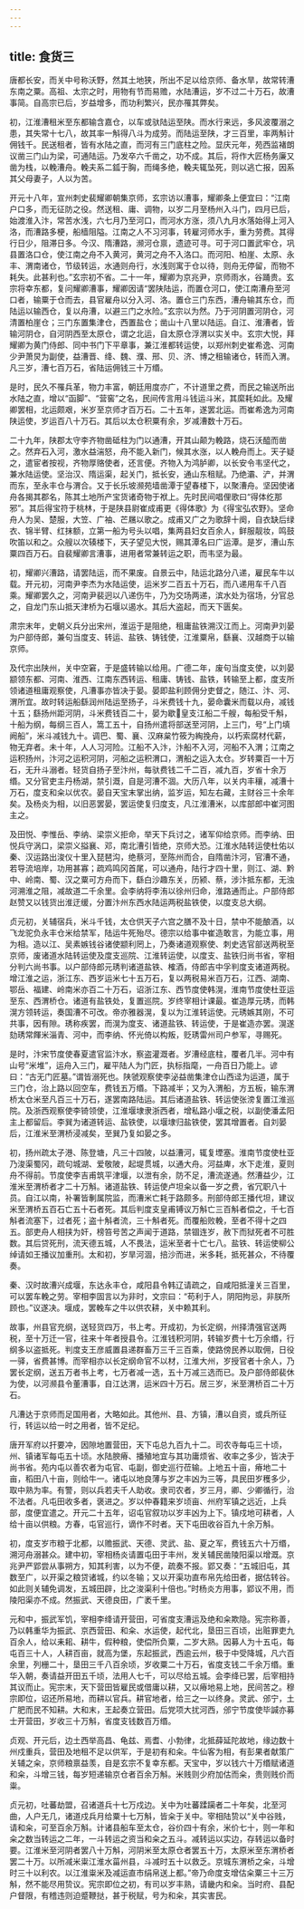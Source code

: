 ```yaml
---
---
---
```

title: 食货三
---

唐都长安，而关中号称沃野，然其土地狭，所出不足以给京师、备水旱，故常转漕东南之粟。高祖、太宗之时，用物有节而易赡，水陆漕运，岁不过二十万石，故漕事简。自高宗已后，岁益增多，而功利繁兴，民亦罹其弊矣。

初，江淮漕租米至东都输含嘉仓，以车或驮陆运至陕。而水行来远，多风波覆溺之患，其失常十七八，故其率一斛得八斗为成劳。而陆运至陕，才三百里，率两斛计佣钱千。民送租者，皆有水陆之直，而河有三门底柱之险。显庆元年，苑西监褚朗议凿三门山为梁，可通陆运。乃发卒六千凿之，功不成。其后，将作大匠杨务廉又凿为栈，以輓漕舟。輓夫系二鈲于胸，而绳多绝，輓夫辄坠死，则以逃亡报，因系其父母妻子，人以为苦。

开元十八年，宣州刺史裴耀卿朝集京师，玄宗访以漕事，耀卿条上便宜曰：“江南户口多，而无征防之役。然送租、庸、调物，以岁二月至杨州入斗门，四月已后，始渡淮入汴，常苦水浅，六七月乃至河口，而河水方涨，须八九月水落始得上河入洛，而漕路多梗，船樯阻隘。江南之人不习河事，转雇河师水手，重为劳费。其得行日少，阻滞日多。今汉、隋漕路，濒河仓禀，遗迹可寻。可于河口置武牢仓，巩县置洛口仓，使江南之舟不入黄河，黄河之舟不入洛口。而河阳、柏崖、太原、永丰、渭南诸仓，节级转运，水通则舟行，水浅则寓于仓以待，则舟无停留，而物不耗失。此甚利也。”玄宗初不省。二十一年，耀卿为京兆尹，京师雨水，谷踊贵。玄宗将幸东都，复问耀卿漕事，耀卿因请“罢陕陆运，而置仓河口，使江南漕舟至河口者，输粟于仓而去，县官雇舟以分入河、洛。置仓三门东西，漕舟输其东仓，而陆运以输西仓，复以舟漕，以避三门之水险。”玄宗以为然。乃于河阴置河阴仓，河清置柏崖仓；三门东置集津仓，西置盐仓；凿山十八里以陆运。自江、淮漕者，皆输河阴仓，自河阴西至太原仓，谓之北运，自太原仓浮渭以实关中。玄宗大悦，拜耀卿为黄门侍郎、同中书门下平章事，兼江淮都转运使，以郑州刺史崔希逸、河南少尹萧炅为副使，益漕晋、绛、魏、濮、邢、贝、济、博之租输诸仓，转而入渭。凡三岁，漕七百万石，省陆运佣钱三十万缗。

是时，民久不罹兵革，物力丰富，朝廷用度亦广，不计道里之费，而民之输送所出水陆之直，增以“函脚”、“营窖”之名，民间传言用斗钱运斗米，其縻耗如此。及耀卿罢相，北运颇艰，米岁至京师才百万石。二十五年，遂罢北运。而崔希逸为河南陕运使，岁运百八十万石。其后以太仓积粟有余，岁减漕数十万石。

二十九年，陕郡太守李齐物凿砥柱为门以通漕，开其山颠为輓路，烧石沃醯而凿之。然弃石入河，激水益湍怒，舟不能入新门，候其水涨，以人輓舟而上。天子疑之，遣宦者按视，齐物厚赂使者，还言便。齐物入为鸿胪卿，以长安令韦坚代之，兼水陆运使。坚治汉、隋运渠，起关门，抵长安，通山东租赋。乃绝灞、浐，并渭而东，至永丰仓与渭合。又于长乐坡濒苑墙凿潭于望春楼下，以聚漕舟。坚因使诸舟各揭其郡名，陈其土地所产宝货诸奇物于袱上。先时民间唱俚歌曰“得体纥那邪”。其后得宝符于桃林，于是陕县尉崔成甫更《得体歌》为《得宝弘农野》。坚命舟人为吴、楚服，大笠、广袖、芒屩以歌之。成甫又广之为歌辞十阕，自衣缺后绿衣、锦半臂、红抹额，立第一船为号头以唱，集两县妇女百余人，鲜服靓妆，鸣鼓吹笛以和之。众艘以次辏楼下，天子望见大悦，赐其潭名曰广运潭。是岁，漕山东粟四百万石。自裴耀卿言漕事，进用者常兼转运之职，而韦坚为最。

初，耀卿兴漕路，请罢陆运，而不果废。自景云中，陆运北路分八递，雇民车牛以载。开元初，河南尹李杰为水陆运使，运米岁二百五十万石，而八递用车千八百乘。耀卿罢久之，河南尹裴迥以八递伤牛，乃为交场两递，滨水处为宿场，分官总之，自龙门东山抵天津桥为石堰以遏水。其后大盗起，而天下匮矣。

肃宗末年，史朝义兵分出宋州，淮运于是阻绝，租庸盐铁溯汉江而上。河南尹刘晏为户部侍郎，兼句当度支、转运、盐铁、铸钱使，江淮粟帛，繇襄、汉越商于以输京师。

及代宗出陕州，关中空窘，于是盛转输以给用。广德二年，废句当度支使，以刘晏颛领东都、河南、淮西、江南东西转运、租庸、铸钱、盐铁，转输至上都，度支所领诸道租庸观察使，凡漕事亦皆决于晏。晏即盐利顾佣分吏督之，随江、汴、河、渭所宜。故时转运船繇润州陆运至扬子，斗米费钱十九，晏命囊米而载以舟，减钱十五；繇扬州距河阴，斗米费钱百二十，晏为歇皇支江船二千艘，每船受千斛，十船为纲，每纲三百人，篙工五十，自扬州遣将部送至河阴，上三门，号“上门填阙船”，米斗减钱九十。调巴、蜀、襄、汉麻枲竹筱为綯挽舟，以朽索腐材代薪，物无弃者。未十年，人人习河险。江船不入汴，汴船不入河，河船不入渭；江南之运积扬州，汴河之运积河阴，河船之运积渭口，渭船之运入太仓。岁转粟百一十万石，无升斗溺者。轻货自扬子至汴州，每驮费钱二千二百，减九百，岁省十余万缗。又分官吏主丹杨湖，禁引溉，自是河漕不涸。大历八年，以关内丰穰，减漕十万石，度支和籴以优农。晏自天宝末掌出纳，监岁运，知左右藏，主财谷三十余年矣。及杨炎为相，以旧恶罢晏，罢运使复归度支，凡江淮漕米，以库部郎中崔河图主之。

及田悦、李惟岳、李纳、梁崇义拒命，举天下兵讨之，诸军仰给京师。而李纳、田悦兵守涡口，梁崇义搤襄、邓，南北漕引皆绝，京师大恐。江淮水陆转运使杜佑以秦、汉运路出浚仪十里入琵琶沟，绝蔡河，至陈州而合，自隋凿汴河，官漕不通，若导流培岸，功用甚寡；疏鸡鸣冈首尾，可以通舟，陆行才四十里，则江、湖、黔中、岭南、蜀、汉之粟可方舟而下，繇白沙趣东关，历颍、蔡，涉汴抵东都，无浊河溯淮之阻，减故道二千余里。会李纳将李洧以徐州归命，淮路通而止。户部侍郎赵赞又以钱货出淮迂缓，分置汴州东西水陆运两税盐铁使，以度支总大纲。

贞元初，关辅宿兵，米斗千钱，太仓供天子六宫之膳不及十日，禁中不能酿酒，以飞龙驼负永丰仓米给禁军，陆运牛死殆尽。德宗以给事中崔造敢言，为能立事，用为相。造以江、吴素嫉钱谷诸使颛利罔上，乃奏诸道观察使、刺史选官部送两税至京师，废诸道水陆转运使及度支巡院、江淮转运使，以度支、盐铁归尚书省，宰相分判六尚书事。以户部侍郎元琇判诸道盐铁、榷酒，侍郎吉中孚判度支诸道两税。增江淮之运，浙江东、西岁运米七十五万石，复以两税易米百万石，江西、湖南、鄂岳、福建、岭南米亦百二十万石，诏浙江东、西节度使韩滉，淮南节度使杜亚运至东、西渭桥仓。诸道有盐铁处，复置巡院。岁终宰相计课最。崔造厚元琇，而韩滉方领转运，奏国漕不可改。帝亦雅器滉，复以为江淮转运使。元琇嫉其刚，不可共事，因有隙。琇称疾罢，而滉为度支、诸道盐铁、转运使，于是崔造亦罢。滉遂劾琇常餫米淄青、河中，而李纳、怀光倚以构叛，贬琇雷州司户参军，寻赐死。

是时，汴宋节度使春夏遣官监汴水，察盗灌溉者。岁漕经底柱，覆者几半。河中有山号“米堆”，运舟入三门，雇平陆人为门匠，执标指麾，一舟百日乃能上。谚曰：“古无门匠墓。”谓皆溺死也。陕虢观察使李泌益凿集津仓山西迳为运道，属于三门仓，治上路以回空车，费钱五万缗。下路减半；又为入渭船，方五板，输东渭桥太仓米至凡百三十万石，遂罢南路陆运。其后诸道盐铁、转运使张滂复置江淮巡院。及浙西观察使李锜领使，江淮堰埭隶浙西者，增私路小堰之税，以副使潘孟阳主上都留后。李巽为诸道转运、盐铁使，以堰埭归盐铁使，罢其增置者。自刘晏后，江淮米至渭桥浸减矣，至巽乃复如晏之多。

初，扬州疏太子港、陈登塘，凡三十四陂，以益漕河，辄复堙塞。淮南节度使杜亚乃浚渠蜀冈，疏句城湖、爱敬陂，起堤贯城，以通大舟。河益庳，水下走淮，夏则舟不得前。节度使李吉甫筑平津堰，以泄有余，防不足，漕流遂通。然漕益少，江淮米至渭桥者才二十万斛。诸道盐铁、转运使卢坦籴以备一岁之费，省冗职八十员。自江以南，补署皆剸属院监，而漕米亡耗于路颇多。刑部侍郎王播代坦，建议米至渭桥五百石亡五十石者死。其后判度支皇甫镈议万斛亡三百斛者偿之，千七百斛者流塞下，过者死；盗十斛者流，三十斛者死。而覆船败輓，至者不得十之四五。部吏舟人相挟为奸，榜笞号苦之声闻于道路，禁锢连岁，赦下而狱死者不可胜数。其后贷死刑，流天德五城，人不畏法，运米至者十亡七八。盐铁、转运使柳公绰请如王播议加重刑。太和初，岁旱河涸，掊沙而进，米多耗，抵死甚众，不待覆奏。

秦、汉时故漕兴成堰，东达永丰仓，咸阳县令韩辽请疏之，自咸阳抵潼关三百里，可以罢车輓之劳。宰相李固言以为非时，文宗曰：“苟利于人，阴阳拘忌，非朕所顾也。”议遂决。堰成，罢輓车之牛以供农耕，关中赖其利。

故事，州县官充纲，送轻货四万，书上考。开成初，为长定纲，州择清强官送两税，至十万迁一官，往来十年者授县令。江淮钱积河阴，转输岁费十七万余缗，行纲多以盗抵死。判度支王彦威置县递群畜万三千三百乘，使路傍民养以取佣，日役一驿，省费甚博。而宰相亦以长定纲命官不以材，江淮大州，岁授官者十余人，乃罢长定纲，送五万者书上考，七万者减一选，五十万减三选而已。及户部侍郎裴休为使，以河濒县令董漕事，自江达渭，运米四十万石。居三岁，米至渭桥百二十万石。

凡漕达于京师而足国用者，大略如此。其他州、县、方镇，漕以自资，或兵所征行，转运以给一时之用者，皆不足纪。

唐开军府以扞要冲，因隙地置营田，天下屯总九百九十二。司农寺每屯三十顷，州、镇诸军每屯五十顷。水陆腴瘠、播殖地宜与其功庸烦省、收率之多少，皆决于尚书省。苑内屯以善农者为屯官、屯副，御史巡行莅输。上地五十亩，瘠地二十亩，稻田八十亩，则给牛一。诸屯以地良薄与岁之丰凶为三等，具民田岁穫多少，取中熟为率。有警，则以兵若夫千人助收。隶司农者，岁三月，卿、少卿循行，治不法者。凡屯田收多者，褒进之。岁以仲春籍来岁顷亩、州府军镇之远近，上兵部，度便宜遣之。开元二十五年，诏屯官叙功以岁丰凶为上下。镇戍地可耕者，人给十亩以供粮。方春，屯官巡行，谪作不时者。天下屯田收谷百九十余万斛。

初，度支岁市粮于北都，以赡振武、天德、灵武、盐、夏之军，费钱五六十万缗，溯河舟溺甚众。建中初，宰相杨炎请置屯田于丰州，发关辅民凿陵阳渠以增溉。京兆尹严郢尝从事朔方，知其利害，以为不便，疏奏不报。郢又奏：“五城旧屯，其数至广，以开渠之粮贷诸城，约以冬输；又以开渠功直布帛先给田者，据估转谷。如此则关辅免调发，五城田辟，比之浚渠利十倍也。”时杨炎方用事，郢议不用，而陵阳渠亦不成。然振武、天德良田，广袤千里。

元和中，振武军饥，宰相李绛请开营田，可省度支漕运及绝和籴欺隐。宪宗称善，乃以韩重华为振武、京西营田、和籴、水运使，起代北，垦田三百顷，出赃罪吏九百余人，给以耒耜、耕牛，假种粮，使偿所负粟，二岁大熟。因募人为十五屯，每屯百三十人，人耕百亩，就高为堡，东起振武，西逾云州，极于中受降城，凡六百余里，列栅二十，垦田三千八百余顷，岁收粟二十万石，省度支钱二千余万缗。重华入朝，奏请益开田五千顷，法用人七千，可以尽给五城。会李绛已罢，后宰相持其议而止。宪宗末，天下营田皆雇民或借庸以耕，又以瘠地易上地，民间苦之。穆宗即位，诏还所易地，而耕以官兵。耕官地者，给三之一以终身。灵武、邠宁，土广肥而民不知耕。大和末，王起奏立营田。后党项大扰河西，邠宁节度使毕諴亦募士开营田，岁收三十万斛，省度支钱数百万缗。

贞观、开元后，边土西举高昌、龟兹、焉耆、小勃律，北抵薛延陀故地，缘边数十州戍重兵，营田及地租不足以供军，于是初有和籴。牛仙客为相，有彭果者献策广关辅之籴，京师粮禀益羡，自是玄宗不复幸东都。天宝中，岁以钱六十万缗赋诸道和籴，斗增三钱，每岁短递输京仓者百余万斛。米贱则少府加估而籴，贵则贱价而粜。

贞元初，吐蕃劫盟，召诸道兵十七万戍边。关中为吐蕃蹂躏者二十年矣，北至河曲，人户无几，诸道戍兵月给粟十七万斛，皆籴于关中。宰相陆贽以“关中谷贱，请和籴，可至百余万斛。计诸县船车至太仓，谷价四十有余，米价七十，则一年和籴之数当转运之二年，一斗转运之资当和籴之五斗。减转运以实边，存转运以备时要。江淮米至河阴者罢八十万斛，河阴米至太原仓者罢五十万，太原米至东渭桥者罢二十万。以所减米粜江淮水菑州县，斗减时五十以救乏。京城东渭桥之籴，斗增时三十以利农。以江淮粜米及减运直市绢帛送上都。”帝乃命度支增估籴粟三十三万斛，然不能尽用贽议。宪宗即位之初，有司以岁丰熟，请畿内和籴。当时府、县配户督限，有稽违则迫蹙鞭挞，甚于税赋，号为和籴，其实害民。

